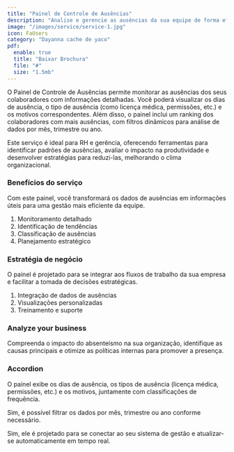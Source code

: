 ```yaml
---
title: "Painel de Controle de Ausências"
description: "Analise e gerencie as ausências da sua equipe de forma eficiente e estratégica."
image: "/images/service/service-1.jpg"
icon: FaUsers
category: "Dayanna cache de yaco"
pdf:
  enable: true
  title: "Baixar Brochura"
  file: "#"
  size: "1.5mb"
---
```


O Painel de Controle de Ausências permite monitorar as ausências dos seus colaboradores com informações detalhadas. Você poderá visualizar os dias de ausência, o tipo de ausência (como licença médica, permissões, etc.) e os motivos correspondentes. Além disso, o painel inclui um ranking dos colaboradores com mais ausências, com filtros dinâmicos para análise de dados por mês, trimestre ou ano.

Este serviço é ideal para RH e gerência, oferecendo ferramentas para identificar padrões de ausências, avaliar o impacto na produtividade e desenvolver estratégias para reduzi-las, melhorando o clima organizacional.

### Benefícios do serviço

Com este painel, você transformará os dados de ausências em informações úteis para uma gestão mais eficiente da equipe.

1. Monitoramento detalhado
2. Identificação de tendências
3. Classificação de ausências
4. Planejamento estratégico

### Estratégia de negócio

O painel é projetado para se integrar aos fluxos de trabalho da sua empresa e facilitar a tomada de decisões estratégicas.

1. Integração de dados de ausências
2. Visualizações personalizadas
3. Treinamento e suporte

### Analyze your business

Compreenda o impacto do absenteísmo na sua organização, identifique as causas principais e otimize as políticas internas para promover a presença.

### Accordion  

<Accordion client:load title="Quais tipos de dados este painel pode exibir?">  

O painel exibe os dias de ausência, os tipos de ausência (licença médica, permissões, etc.) e os motivos, juntamente com classificações de frequência.

</Accordion>  

<Accordion client:load title="É possível filtrar por períodos específicos, como meses ou anos?">  

Sim, é possível filtrar os dados por mês, trimestre ou ano conforme necessário.

</Accordion>  

<Accordion client:load title="O painel se atualiza automaticamente com novos registros?">  

Sim, ele é projetado para se conectar ao seu sistema de gestão e atualizar-se automaticamente em tempo real.

</Accordion>
